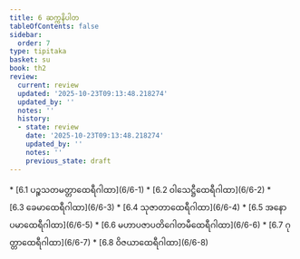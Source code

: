 ```yaml
---
title: 6 ဆက္ကနိပါတ
tableOfContents: false
sidebar:
  order: 7
type: tipitaka
basket: su
book: th2
review:
  current: review
  updated: '2025-10-23T09:13:48.218274'
  updated_by: ''
  notes: ''
  history:
  - state: review
    date: '2025-10-23T09:13:48.218274'
    updated_by: ''
    notes: ''
    previous_state: draft
---
```



<ReviewStatus review={frontmatter.review} showDetails={true} />

<HypothesisAnnotation frontmatter={frontmatter} />

<DynamicBreadcrumb />



<TableOfContents book="th2" section="6">
* [6.1 ပဉ္စသတမတ္တာထေရီဂါထာ](6/6-1)
* [6.2 ဝါသေဋ္ဌီထေရီဂါထာ](6/6-2)
* [6.3 ခေမာထေရီဂါထာ](6/6-3)
* [6.4 သုဇာတာထေရီဂါထာ](6/6-4)
* [6.5 အနောပမာထေရီဂါထာ](6/6-5)
* [6.6 မဟာပဇာပတိဂေါတမီထေရီဂါထာ](6/6-6)
* [6.7 ဂုတ္တာထေရီဂါထာ](6/6-7)
* [6.8 ဝိဇယာထေရီဂါထာ](6/6-8)
</TableOfContents>